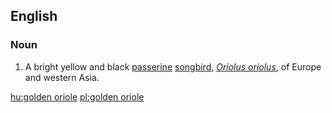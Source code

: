 ==English==

===Noun===
{{wikipedia|Golden Oriole}}
{{en-noun|sg=[[golden]] [[oriole]]}}

# A bright yellow and black [[passerine]] [[songbird]], ''[[Oriolus oriolus]]'', of Europe and western Asia.

[[hu:golden oriole]]
[[pl:golden oriole]]